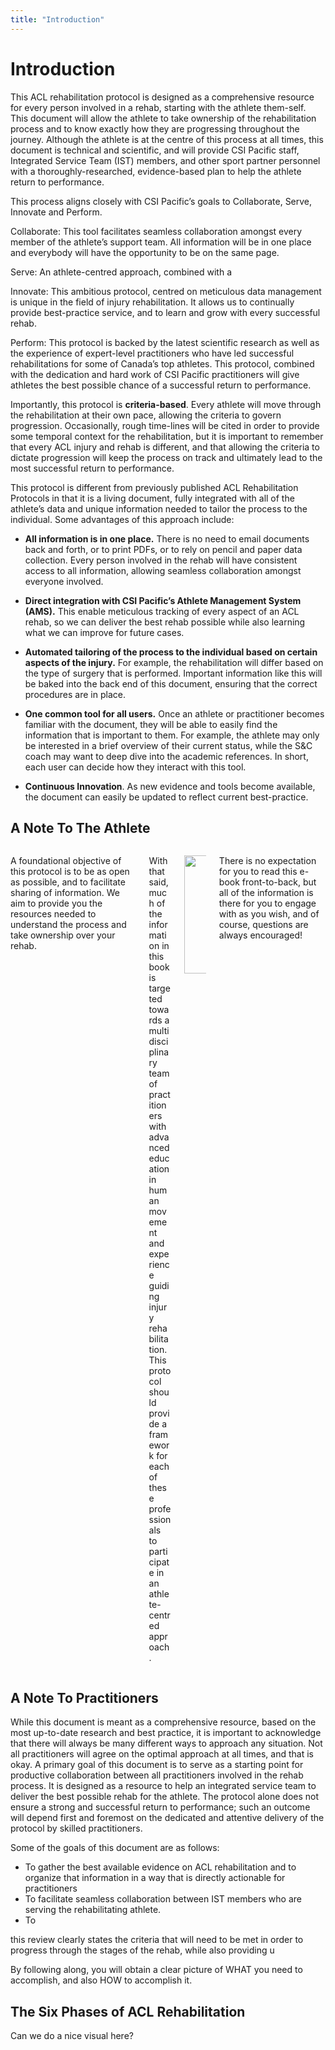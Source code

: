 ```yaml
---
title: "Introduction"
---
```


# Introduction {#ch-intro}

This ACL rehabilitation protocol is designed as a comprehensive resource for every person involved in a rehab, starting with the athlete them-self. This document will allow the athlete to take ownership of the rehabilitation process and to know exactly how they are progressing throughout the journey. Although the athlete is at the centre of this process at all times, this document is technical and scientific, and will provide CSI Pacific staff, Integrated Service Team (IST) members, and other sport partner personnel with a thoroughly-researched, evidence-based plan to help the athlete return to performance.

This process aligns closely with CSI Pacific's goals to Collaborate, Serve, Innovate and Perform.

Collaborate: This tool facilitates seamless collaboration amongst every member of the athlete's support team. All information will be in one place and everybody will have the opportunity to be on the same page.

Serve: An athlete-centred approach, combined with a

Innovate: This ambitious protocol, centred on meticulous data management is unique in the field of injury rehabilitation. It allows us to continually provide best-practice service, and to learn and grow with every successful rehab.

Perform: This protocol is backed by the latest scientific research as well as the experience of expert-level practitioners who have led successful rehabilitations for some of Canada's top athletes. This protocol, combined with the dedication and hard work of CSI Pacific practitioners will give athletes the best possible chance of a successful return to performance.

Importantly, this protocol is **criteria-based**. Every athlete will move through the rehabilitation at their own pace, allowing the criteria to govern progression. Occasionally, rough time-lines will be cited in order to provide some temporal context for the rehabilitation, but it is important to remember that every ACL injury and rehab is different, and that allowing the criteria to dictate progression will keep the process on track and ultimately lead to the most successful return to performance.

This protocol is different from previously published ACL Rehabilitation Protocols in that it is a living document, fully integrated with all of the athlete's data and unique information needed to tailor the process to the individual. Some advantages of this approach include:

-   **All information is in one place.** There is no need to email documents back and forth, or to print PDFs, or to rely on pencil and paper data collection. Every person involved in the rehab will have consistent access to all information, allowing seamless collaboration amongst everyone involved.

-   **Direct integration with CSI Pacific's Athlete Management System (AMS).** This enable meticulous tracking of every aspect of an ACL rehab, so we can deliver the best rehab possible while also learning what we can improve for future cases.

-   **Automated tailoring of the process to the individual based on certain aspects of the injury.** For example, the rehabilitation will differ based on the type of surgery that is performed. Important information like this will be baked into the back end of this document, ensuring that the correct procedures are in place.

-   **One common tool for all users.** Once an athlete or practitioner becomes familiar with the document, they will be able to easily find the information that is important to them. For example, the athlete may only be interested in a brief overview of their current status, while the S&C coach may want to deep dive into the academic references. In short, each user can decide how they interact with this tool.

-   **Continuous Innovation**. As new evidence and tools become available, the document can easily be updated to reflect current best-practice.

## A Note To The Athlete

::::: columns
A foundational objective of this protocol is to be as open as possible, and to facilitate sharing of information. We aim to provide you the resources needed to understand the process and take ownership over your rehab.

::: {.column width="50%"}
With that said, much of the information in this book is targeted towards a multidisciplinary team of practitioners with advanced education in human movement and experience guiding injury rehabilitation. This protocol should provide a framework for each of these professionals to participate in an athlete-centred approach.
:::

::: {.column width="50%"}
![](images/placeholder.jpg){fig-align="center" width="189"}
:::

There is no expectation for you to read this e-book front-to-back, but all of the information is there for you to engage with as you wish, and of course, questions are always encouraged!
:::::

## A Note To Practitioners

While this document is meant as a comprehensive resource, based on the most up-to-date research and best practice, it is important to acknowledge that there will always be many different ways to approach any situation. Not all practitioners will agree on the optimal approach at all times, and that is okay. A primary goal of this document is to serve as a starting point for productive collaboration between all practitioners involved in the rehab process. It is designed as a resource to help an integrated service team to deliver the best possible rehab for the athlete. The protocol alone does not ensure a strong and successful return to performance; such an outcome will depend first and foremost on the dedicated and attentive delivery of the protocol by skilled practitioners.

Some of the goals of this document are as follows:

-   To gather the best available evidence on ACL rehabilitation and to organize that information in a way that is directly actionable for practitioners
-   To facilitate seamless collaboration between IST members who are serving the rehabilitating athlete.
-   To

this review clearly states the criteria that will need to be met in order to progress through the stages of the rehab, while also providing u

By following along, you will obtain a clear picture of WHAT you need to accomplish, and also HOW to accomplish it.

## The Six Phases of ACL Rehabilitation

Can we do a nice visual here?
